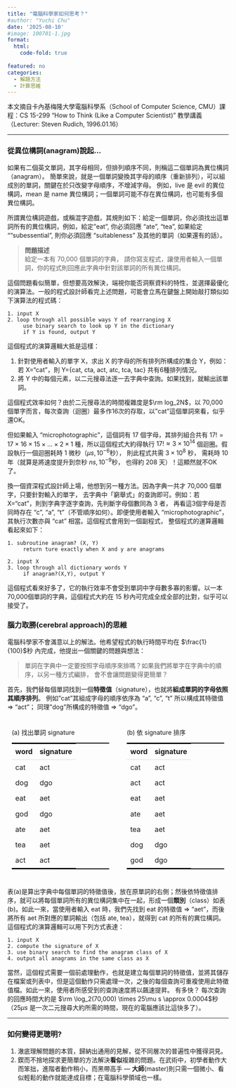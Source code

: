 ```yaml
---
title: "電腦科學家如何思考？"
#author: "Yuchi Chu"
date: '2025-08-10'
#image: 100701-1.jpg
format: 
  html:
    code-fold: true
    
featured: no
categories:
  - 解題方法
  - 計算思維
---
```


本文摘自卡內基梅隆大學電腦科學系（School of Computer Science, CMU）課程：CS 15-299 "How to Think (Like a Computer Scientist)" 教學講義（Lecturer: Steven Rudich, 1996.01.16）

------------------------------------------------------------------------

### 從異位構詞(anagram)說起…

如果有二個英文單詞，其字母相同，但排列順序不同，則稱這二個單詞為異位構詞（anagram）。 簡單來說，就是一個單詞變換其字母的順序（重新排列），可以組成別的單詞，關鍵在於只改變字母順序，不增減字母。 例如，live 是 evil 的異位構詞，mean 是 name 異位構詞；一個單詞可能不存在異位構詞，也可能有多個異位構詞。

所謂異位構詞遊戲，或稱混字遊戲，其規則如下：給定一個單詞，你必須找出這單詞所有的異位構詞，例如，給定"eat", 你必須回應 "ate", "tea", 如果給定 ""subessential", 則你必須回應 "suitableness" 及其他的單詞（如果還有的話）。

> **問題描述**<br> 給定一本有 70,000 個單詞的字典， 請你寫支程式，讓使用者輸入一個單詞，你的程式則回應此字典中針對該單詞的所有異位構詞。

這個問題看似簡單，但想要高效解決，端視你能否洞察資料的特性，並選擇最優化的演算法。一般的程式設計師看完上述問題，可能會立馬在鍵盤上開始敲打類似如下演算法的程式碼：

``` pseudo-code
1. input X 
2. loop through all possible ways Y of rearranging X
     use binary search to look up Y in the dictionary      
     if Y is found, output Y 
```

這個程式的演算邏輯大抵是這樣：

1.  針對使用者輸入的單字 X，求出 X 的字母的所有排列所構成的集合 Y，例如： 若 X="cat"，則 Y={cat, cta, act, atc, tca, tac} 共有6種排列情況。
2.  將 Y 中的每個元素，以二元搜尋法逐一去字典中查詢。如果找到，就輸出該單詞。

這個程式效率如何？由於二元搜尋法的時間複雜度是$\rm log_2N$，以 70,000個單字而言，每次查詢（迴圈）最多作16次的存取，以"cat"這個單詞來看，似乎還OK。

但如果輸入 "microphotographic"，這個詞有 17 個字母，其排列組合共有 $17!=17 \times 16 \times 15 \times \ldots \times 2 \times 1$ 種，所以這個程式大約得執行 $17!\approx 3 \times 10^{14}$ 個迴圈。假設執行一個迴圈耗時 1 微秒（$\mu s, 10^{-6}$秒）， 則此程式共需 $3 \times 10^8$ 秒， 需耗時 10 年（就算是將速度提升到奈秒 $ns, 10^{-9}$秒， 也得約 208 天）！這顯然就不OK了。

換一個資深程式設計師上場，他想到另一種方法。因為字典一共才 70,000 個單字，只要針對輸入的單字， 去字典中「窮舉式」的查詢即可。例如：若 X="cat"，則到字典字逐字查詢，先判斷字母個數同為 3 者， 再看這3個字母是否同時存在 "c", "a", "t"（不管順序如何）。即便使用者輸入 "microphotographic"， 其執行次數亦與 "cat" 相當。這個程式會用到一個副程式， 整個程式的運算邏輯看起來如下：

``` pseudo-code
1. subroutine anagram? (X, Y)
     return ture exactly when X and y are anagrams 
     
2. input X  
3. loop through all dictionary words Y      
     if anagram?(X,Y), output Y 
```

這個程式看來好多了，它的執行效率不會受到單詞中字母數多寡的影響。以一本70,000個單詞的字典，這個程式大約在 15 秒內可完成全成全部的比對，似乎可以接受了。

### 腦力取勝(cerebral approach)的思維

電腦科學家不會滿意以上的解法。他希望程式的執行時間平均在 $\frac{1}{100}$秒 內完成，他提出一個關鍵的問題與想法：

> 單詞在字典中一定要按照字母順序來排嗎？如果我們將單字在字典中的順序，以另一種方式編排， 會不會讓問題變得更簡單？

首先，我們替每個單詞找到一個**特徵值**（signature），也就將**組成單詞的字母依照其順序排列**。 例如"cat"其組成字母的順序依序為 "a", "c", "t" 所以構成其特徵值 $\Rightarrow$ "act"； 同理"dog"所構成的特徵值 $\Rightarrow$ "dgo"。

```{=html}
<style>
.table-row {
  display: flex;
  gap: 20px;
  margin-bottom: 1em;
}

.table-col {
  flex: 1;
  border: 0px solid #eee;
  padding: 10px;
}

/* 表格標題 */
.table-caption {
  font-weight: bold;
  margin: 0 0 0 0 !important; /* 上右下左，大幅減少下方間距 */
  padding: 0;
  text-align: center;
}

/* 表格主體 */
.table-col table {
  border-collapse: collapse;
  width: 100%;
  margin-top: 0; /* 移除表格上方間距 */
}


/* 新增：調整表格行距 */
.table-col tr {
  line-height: 1.2;
  margin: 0;
}

.table-col td {
  padding-top: 1px;
  padding-bottom: 1px;
}

/* 表格樣式調整 */
.table-col table {
  border-collapse: collapse;
  width: 100%;
  border-top: 2px solid black;    /* 上邊框加粗 */
  border-bottom: 2px solid black; /* 下邊框加粗 */
}

.table-col th,
.table-col td {
  padding: 8px;
  text-align: left;
  border-left: none;    /* 移除左邊框 */
  border-right: none;   /* 移除右邊框 */
  border-bottom: none;  /* 移除所有內部橫線 */
}

.table-col tr:last-child td {
  border-bottom: none;  /* 確保最後一行無底線 */
}

.table-col thead {
  border-bottom: 1px solid #ddd; /* 保留表頭下方細線（可選） */
}
</style>
```

::::: table-row
::: table-col
&#40;a&#41; 找出單詞 signature

| word | signature |
|------|-----------|
| cat  | act       |
| dog  | dgo       |
| eat  | aet       |
| god  | dgo       |
| ate  | aet       |
| tea  | aet       |
| act  | act       |
:::

::: table-col
&#40;b&#41; 依 signature 排序

| word | signature |
|------|-----------|
| cat  | act       |
| act  | act       |
| eat  | aet       |
| ate  | aet       |
| tea  | aet       |
| dog  | dgo       |
| god  | dgo       |
:::
:::::

表(a)是算出字典中每個單詞的特徵值後，放在原單詞的右側；然後依特徵值排序，就可以將每個單詞所有的異位構詞集中在一起，形成一個**類別**（class）如表(b)。如此一來，當使用者輸入 eat 時，我們先找到 eat 的特徵值 $\Rightarrow$ "aet"，而後將所有 aet 所對應的單詞輸出（包括 ate, tea），就得到 cat 的所有的異位構詞。這個程式的演算邏輯可以用下列方式表達：

``` pseudo-code
1. input X
2. compute the signature of X
3. use binary search to find the anagram class of X
4. output all anagrams in the same class as X 
```

當然，這個程式需要一個前處理動作，也就是建立每個單詞的特徵值，並將其儲存在檔案或列表中，但是這個動作只需處理一次，之後的每個查詢可重複使用此特徵值檔。如此一來，使用者所感受到的查詢速度將以飆速提昇。 有多快？ 每次查詢的回應時間大約是 $\rm \log_2(70,000) \times 25\mu s \approx
0.0004$秒（$25\mu s$ 是一次二元搜尋大約所需的時間，現在的電腦應該比這快多了）。

------------------------------------------------------------------------

### 如何變得更聰明?

1. 澈底理解問題的本質，歸納出通用的見解，從不同層次的普遍性中獲得洞見。
2. 鍥而不捨地探求更簡單的方法解決**看似**複雜的問題。在武術中，初學者動作大而笨拙，進階者動作稍小，而黑帶高手 --- **大師**(master)則只需一個微小、看似輕鬆的動作就能達成目標；在電腦科學領域也一樣。

